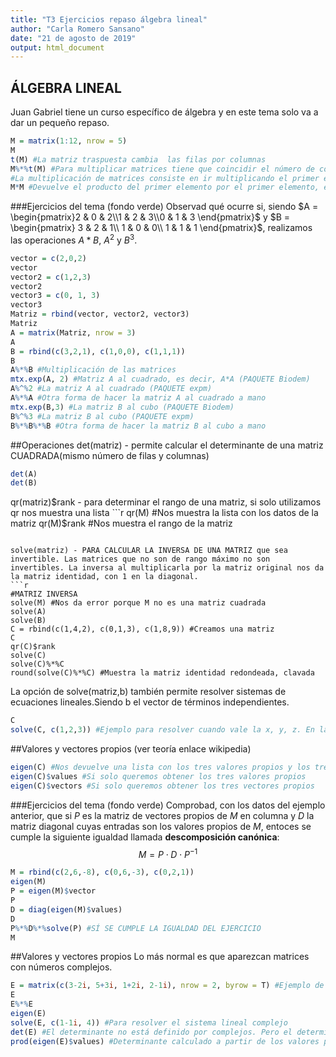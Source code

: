 ```yaml
---
title: "T3 Ejercicios repaso álgebra lineal"
author: "Carla Romero Sansano"
date: "21 de agosto de 2019"
output: html_document
---
```

## ÁLGEBRA LINEAL
Juan Gabriel tiene un curso específico de álgebra y en este tema solo va a dar un pequeño repaso. 
```r
M = matrix(1:12, nrow = 5)
M
t(M) #La matriz traspuesta cambia  las filas por columnas
M%*%t(M) #Para multiplicar matrices tiene que coincidir el número de columnas de la primera por el número de filas de la segunda. En este caso M y su traspuesta pueden multiplicarse.
#La multiplicación de matrices consiste en ir multiplicando el primer elemento por la fila de la otra matriz y sumar todas las entradas (eso supondría el primer elemento de la matriz resultante)
M*M #Devuelve el producto del primer elemento por el primer elemento, el segundo por el segundo, etc. Es una multiplicación tensorial no una multiplicación de matrices

```
###Ejercicios del tema (fondo verde)
Observad qué ocurre si, siendo $A = \begin{pmatrix}2 & 0 & 2\\1 & 2 & 3\\0 & 1 & 3 \end{pmatrix}$ y $B = \begin{pmatrix} 3 & 2 & 1\\ 1 & 0 & 0\\ 1 & 1 & 1 \end{pmatrix}$, realizamos las operaciones $A*B$, $A^{2}$ y $B^{3}$. 
```r
vector = c(2,0,2)
vector
vector2 = c(1,2,3)
vector2
vector3 = c(0, 1, 3)
vector3
Matriz = rbind(vector, vector2, vector3)
Matriz
A = matrix(Matriz, nrow = 3)
A
B = rbind(c(3,2,1), c(1,0,0), c(1,1,1))
B
A%*%B #Multiplicación de las matrices
mtx.exp(A, 2) #Matriz A al cuadrado, es decir, A*A (PAQUETE Biodem)
A%^%2 #La matriz A al cuadrado (PAQUETE expm)
A%*%A #Otra forma de hacer la matriz A al cuadrado a mano
mtx.exp(B,3) #La matriz B al cubo (PAQUETE Biodem)
B%^%3 #La matriz B al cubo (PAQUETE expm)
B%*%B%*%B #Otra forma de hacer la matriz B al cubo a mano

```
##Operaciones
det(matriz) - permite calcular el determinante de una matriz CUADRADA(mismo número de filas y columnas)
```r
det(A) 
det(B)
```

qr(matriz)$rank - para determinar el rango de una matriz, si solo utilizamos qr nos muestra una lista
```r
qr(M) #Nos muestra la lista con los datos de la matriz
qr(M)$rank #Nos muestra el rango de la matriz
```

solve(matriz) - PARA CALCULAR LA INVERSA DE UNA MATRIZ que sea invertible. Las matrices que no son de rango máximo no son invertibles. La inversa al multiplicarla por la matriz original nos da la matriz identidad, con 1 en la diagonal.
```r
#MATRIZ INVERSA
solve(M) #Nos da error porque M no es una matriz cuadrada
solve(A)
solve(B)
C = rbind(c(1,4,2), c(0,1,3), c(1,8,9)) #Creamos una matriz
C
qr(C)$rank
solve(C)
solve(C)%*%C
round(solve(C)%*%C) #Muestra la matriz identidad redondeada, clavada

```
La opción de solve(matriz,b) también permite resolver sistemas de ecuaciones lineales.Siendo b el vector de términos independientes.
```r
C
solve(C, c(1,2,3)) #Ejemplo para resolver cuando vale la x, y, z. En la matriz sería x+4y+2z, y+3z, x+8y+9z. En este caso sería x=5, y=-1.6, z=1.2

```
##Valores y vectores propios (ver teoría enlace wikipedia)
```r
eigen(C) #Nos devuelve una lista con los tres valores propios y los tres vectores propios en columna
eigen(C)$values #Si solo queremos obtener los tres valores propios
eigen(C)$vectors #Si solo queremos obtener los tres vectores propios

```

###Ejercicios del tema (fondo verde)
Comprobad, con los datos del ejemplo anterior, que si $P$ es la matriz de vectores propios de $M$ en columna y $D$ la matriz diagonal cuyas entradas son los valores propios de $M$, entoces se cumple la siguiente igualdad llamada **descomposición canónica**: $$M = P\cdot D\cdot P^{-1}$$

```r
M = rbind(c(2,6,-8), c(0,6,-3), c(0,2,1))
eigen(M)
P = eigen(M)$vector
P
D = diag(eigen(M)$values)
D
P%*%D%*%solve(P) #SÍ SE CUMPLE LA IGUALDAD DEL EJERCICIO
M
```

##Valores y vectores propios
Lo más normal es que aparezcan matrices con números complejos.
```r
E = matrix(c(3-2i, 5+3i, 1+2i, 2-1i), nrow = 2, byrow = T) #Ejemplo de matriz con números complejos
E
E%*%E 
eigen(E)
solve(E, c(1-1i, 4)) #Para resolver el sistema lineal complejo
det(E) #El determinante no está definido por complejos. Pero el determinante es igual al producto de los valores propios de la matriz (que sí que hemos podido obtener), por lo que podemos calcularlo de la siguiente manera
prod(eigen(E)$values) #Determinante calculado a partir de los valores propios de la matriz


```

